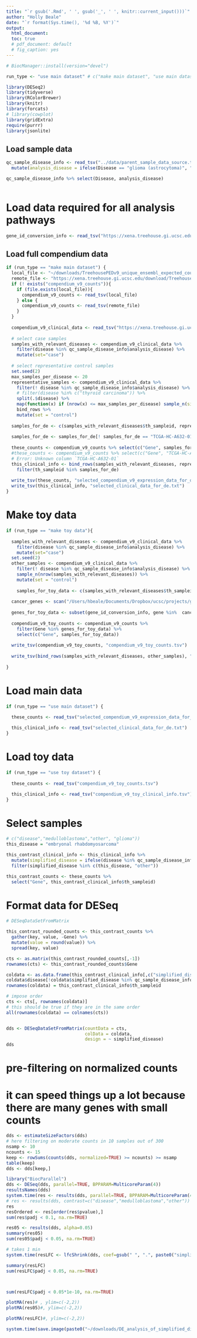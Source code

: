 ```yaml
---
title: "`r gsub('.Rmd', ' ', gsub('_', ' ', knitr::current_input()))`"
author: "Holly Beale"
date: "`r format(Sys.time(), '%d %B, %Y')`"
output:
  html_document:
  toc: true
  # pdf_document: default
  # fig_caption: yes
---
```


```r

# BiocManager::install(version="devel")

run_type <- "use main dataset" # c("make main dataset", "use main dataset", "use toy dataset", "make toy dataset")

```

```r

library(DESeq2)
library(tidyverse)
library(RColorBrewer)
library(knitr)
library(forcats)
# library(cowplot)
library(gridExtra)
require(purrr) 
library(jsonlite)
```

## Load sample data
```r

qc_sample_disease_info <- read_tsv("../data/parent_sample_data_source.tsv") %>%
  mutate(analysis_disease = ifelse(Disease == "glioma (astrocytoma)", "glioma", Disease))

qc_sample_disease_info %>% select(Disease, analysis_disease)
         
```

# Load data required for all analysis pathways
```r

gene_id_conversion_info <- read_tsv("https://xena.treehouse.gi.ucsc.edu:443/download/gencode.v23.annotation.gene.probemap")

```


## Load full compendium data 

```r

if (run_type == "make main dataset") {
  local_file <- "~/downloads/TreehousePEDv9_unique_ensembl_expected_count.2019-03-15.tsv.gz"
  remote_file <- "https://xena.treehouse.gi.ucsc.edu/download/TreehousePEDv9_unique_ensembl_expected_count.2019-03-15.tsv"
  if (! exists("compendium_v9_counts")){
    if (file.exists(local_file)){
      compendium_v9_counts <- read_tsv(local_file)
    } else {
      compendium_v9_counts <- read_tsv(remote_file)
    }
  }
  
  compendium_v9_clinical_data <- read_tsv("https://xena.treehouse.gi.ucsc.edu:443/download/TreehousePEDv9_clinical_metadata.2019-03-15.tsv")
  
  # select case samples
  samples_with_relevant_diseases <- compendium_v9_clinical_data %>%
    filter(disease %in% qc_sample_disease_info$analysis_disease) %>%
    mutate(set="case")
  
  # select representative control samples
  set.seed(2)
  max_samples_per_disease <- 20
  representative_samples <- compendium_v9_clinical_data %>%
    filter(! disease %in% qc_sample_disease_info$analysis_disease) %>%
    # filter(disease %in% c("thyroid carcinoma")) %>%
    split(.$disease) %>%
    map(function(x) if (nrow(x) <= max_samples_per_disease) sample_n(size = nrow(x), replace = F, x) else sample_n(size = max_samples_per_disease, replace = F,x)) %>%
    bind_rows %>%
    mutate(set = "control")
  
  samples_for_de <- c(samples_with_relevant_diseases$th_sampleid, representative_samples$th_sampleid)
  
  samples_for_de <- samples_for_de[! samples_for_de == "TCGA-HC-A632-01"] # for some reason this samples isn't there
  
  these_counts <- compendium_v9_counts %>% select(c("Gene", samples_for_de))
  #these_counts <- compendium_v9_counts %>% select(c("Gene", "TCGA-HC-A632-01")) #samples_for_de))
  # Error: Unknown column `TCGA-HC-A632-01` 
  this_clinical_info <- bind_rows(samples_with_relevant_diseases, representative_samples) %>%
    filter(th_sampleid %in% samples_for_de)
  
  write_tsv(these_counts, "selected_compendium_v9_expression_data_for_de.txt.gz")
  write_tsv(this_clinical_info, "selected_clinical_data_for_de.txt")
}

```

# Make toy data
```r

if (run_type == "make toy data"){
  
  samples_with_relevant_diseases <- compendium_v9_clinical_data %>%
    filter(disease %in% qc_sample_disease_info$analysis_disease) %>%
    mutate(set="case")
  set.seed(2)
  other_samples <- compendium_v9_clinical_data %>%
    filter(! disease %in% qc_sample_disease_info$analysis_disease) %>%
    sample_n(nrow(samples_with_relevant_diseases)) %>%
    mutate(set = "control")
  
    samples_for_toy_data <- c(samples_with_relevant_diseases$th_sampleid, other_samples$th_sampleid)
  
  cancer_genes <- scan("/Users/hbeale/Documents/Dropbox/ucsc/projects/gitCode/synovial_sarcoma_subtypes/synovial_sarcoma_outliers/aggregatedCancerGenes_2018-01-04_12.20.15PM.txt", what="list")
  
  genes_for_toy_data <- subset(gene_id_conversion_info, gene %in%  cancer_genes)$id
  
  compendium_v9_toy_counts <- compendium_v9_counts %>% 
    filter(Gene %in% genes_for_toy_data) %>%
    select(c("Gene", samples_for_toy_data))
  
  write_tsv(compendium_v9_toy_counts, "compendium_v9_toy_counts.tsv")
  
  write_tsv(bind_rows(samples_with_relevant_diseases, other_samples), "compendium_v9_toy_clinical_info.tsv")
  
}
```

# Load main data
```r

if (run_type == "use main dataset") {
  
  these_counts <- read_tsv("selected_compendium_v9_expression_data_for_de.txt.gz")

  this_clinical_info <- read_tsv("selected_clinical_data_for_de.txt")
}

```


# Load toy data
```r

if (run_type == "use toy dataset") {
  
  these_counts <- read_tsv("compendium_v9_toy_counts.tsv")

  this_clinical_info <- read_tsv("compendium_v9_toy_clinical_info.tsv")
}

```

# Select samples
```r

# c("disease","medulloblastoma","other", "glioma"))
this_disease = "embryonal rhabdomyosarcoma"

this_contrast_clinical_info <- this_clinical_info %>%
  mutate(simplified_disease = ifelse(disease %in% qc_sample_disease_info$analysis_disease, disease, "other")) %>%
  filter(simplified_disease %in% c(this_disease, "other"))

this_contrast_counts <- these_counts %>%
  select("Gene", this_contrast_clinical_info$th_sampleid)


```



# Format data for DESeq
```r
# DESeqDataSetFromMatrix

this_contrast_rounded_counts <- this_contrast_counts %>% 
  gather(key, value, -Gene) %>%
  mutate(value = round(value)) %>%
  spread(key, value)

cts <- as.matrix(this_contrast_rounded_counts[,-1])
rownames(cts) <- this_contrast_rounded_counts$Gene

coldata <- as.data.frame(this_contrast_clinical_info[,c("simplified_disease", "pedaya")])
coldata$disease[!coldata$simplified_disease %in% qc_sample_disease_info$analysis_disease] = "other"
rownames(coldata) = this_contrast_clinical_info$th_sampleid

# impose order
cts <- cts[, rownames(coldata)]
# this should be true if they are in the same order
all(rownames(coldata) == colnames(cts))


dds <- DESeqDataSetFromMatrix(countData = cts,
                              colData = coldata,
                              design = ~ simplified_disease)
dds
```

# pre-filtering on normalized counts
# it can speed things up a lot because there are many genes with small counts

```r
dds <- estimateSizeFactors(dds)
# here filtering on moderate counts in 10 samples out of 300
nsamp <- 10
ncounts <- 15
keep <- rowSums(counts(dds, normalized=TRUE) >= ncounts) >= nsamp
table(keep)
dds <- dds[keep,] 
```

```r

library("BiocParallel")
dds <- DESeq(dds, parallel=TRUE, BPPARAM=MulticoreParam(4))
resultsNames(dds)
system.time(res <- results(dds, parallel=TRUE, BPPARAM=MulticoreParam(4)))
# res <- results(dds, contrast=c("disease","medulloblastoma","other"))
res
resOrdered <- res[order(res$pvalue),]
sum(res$padj < 0.1, na.rm=TRUE)

res05 <- results(dds, alpha=0.05)
summary(res05)
sum(res05$padj < 0.05, na.rm=TRUE)

# takes 1 min
system.time(resLFC <- lfcShrink(dds, coef=gsub(" ", ".", paste0("simplified_disease_other_vs_", this_disease)), type="apeglm", parallel=TRUE, BPPARAM=MulticoreParam(4)))

summary(resLFC)
sum(resLFC$padj < 0.05, na.rm=TRUE)



sum(resLFC$padj < 0.05*1e-10, na.rm=TRUE)

```


```r
plotMA(res)# , ylim=c(-2,2))
plotMA(res05)#, ylim=c(-2,2))

plotMA(resLFC)#, ylim=c(-2,2))
```
```r
system.time(save.image(paste0("~/downloads/DE_analysis_of_simplified_disease_other_vs_", this_disease, "_", run_type, "_2")))
```

